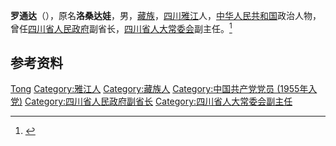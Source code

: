 {{Otheruses|other=名为罗通达的其他人物|罗通达}}

'''罗通达'''（{{bd|1933年|4月}}），原名'''洛桑达娃'''，男，[[藏族|藏族]]，[[四川|四川]][[雅江|雅江]]人，[[中华人民共和国|中华人民共和国]]政治人物，曾任[[四川省人民政府|四川省人民政府]]副省长，[[四川省人大常委会|四川省人大常委会]]副主任。<ref>{{Cite book|title=中国社会团体大全 • 会长主席、理事长秘书长传略卷 第一册|author=黄汉江主编|publisher=中国国际广播出版社|year=1995|isbn=|location=|pages=}}</ref>

== 参考资料 ==
{{reflist}}

{{中国人物小作品}}

{{Authority control}}
{{DEFAULTSORT:Luo罗}}
[[Category:罗姓|Tong]]
[[Category:雅江人|Category:雅江人]]
[[Category:藏族人|Category:藏族人]]
[[Category:中国共产党党员_(1955年入党)|Category:中国共产党党员 (1955年入党)]]
[[Category:四川省人民政府副省长|Category:四川省人民政府副省长]]
[[Category:四川省人大常委会副主任|Category:四川省人大常委会副主任]]